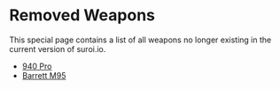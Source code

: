# Removed Weapons

This special page contains a list of all weapons no longer existing in the current version of suroi.io.

- [940 Pro](/removed_weapons/940_pro)
- [Barrett M95](/removed_weapons/barrett_m95)
